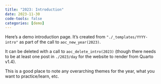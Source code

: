 ```yaml
---
title: "2023: Introduction"
date: 2023-11-30
code-tools: false
categories: [demo]
---
```


Here's a demo introduction page. It's created from `"./_templates/YYYY-intro"` as part of the call to `aoc_new_year(2023)`. 

It can be deleted with a call to `aoc_delete_intro(2023)` (though there needs to be at least one post in `./2023/day` for the website to render from Quarto v1.4).

This is a good place to note any overarching themes for the year, what you want to practice/learn, etc.